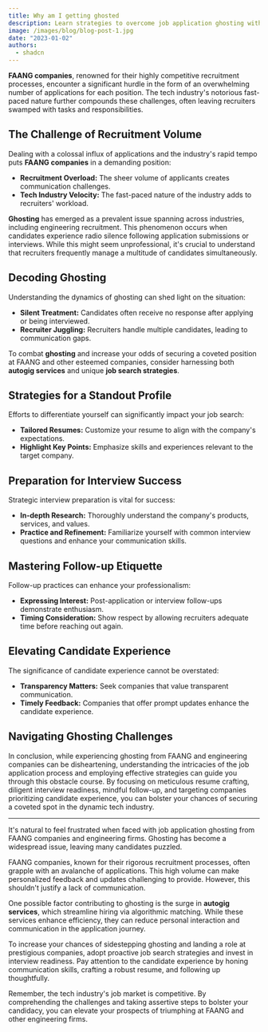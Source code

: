 ```yaml
---
title: Why am I getting ghosted
description: Learn strategies to overcome job application ghosting with FAANG and engineering firms, including insights on recruitment dynamics.
image: /images/blog/blog-post-1.jpg
date: "2023-01-02"
authors:
  - shadcn
---
```

**FAANG companies**, renowned for their highly competitive recruitment processes, encounter a significant hurdle in the form of an overwhelming number of applications for each position. The tech industry's notorious fast-paced nature further compounds these challenges, often leaving recruiters swamped with tasks and responsibilities.

## **The Challenge of Recruitment Volume**

Dealing with a colossal influx of applications and the industry's rapid tempo puts **FAANG companies** in a demanding position:

- **Recruitment Overload:** The sheer volume of applicants creates communication challenges.
- **Tech Industry Velocity:** The fast-paced nature of the industry adds to recruiters' workload.

**Ghosting** has emerged as a prevalent issue spanning across industries, including engineering recruitment. This phenomenon occurs when candidates experience radio silence following application submissions or interviews. While this might seem unprofessional, it's crucial to understand that recruiters frequently manage a multitude of candidates simultaneously.

## **Decoding Ghosting**

Understanding the dynamics of ghosting can shed light on the situation:

- **Silent Treatment:** Candidates often receive no response after applying or being interviewed.
- **Recruiter Juggling:** Recruiters handle multiple candidates, leading to communication gaps.

To combat **ghosting** and increase your odds of securing a coveted position at FAANG and other esteemed companies, consider harnessing both **autogig services** and unique **job search strategies**.

## **Strategies for a Standout Profile**

Efforts to differentiate yourself can significantly impact your job search:

- **Tailored Resumes:** Customize your resume to align with the company's expectations.
- **Highlight Key Points:** Emphasize skills and experiences relevant to the target company.

## **Preparation for Interview Success**

Strategic interview preparation is vital for success:

- **In-depth Research:** Thoroughly understand the company's products, services, and values.
- **Practice and Refinement:** Familiarize yourself with common interview questions and enhance your communication skills.

## **Mastering Follow-up Etiquette**

Follow-up practices can enhance your professionalism:

- **Expressing Interest:** Post-application or interview follow-ups demonstrate enthusiasm.
- **Timing Consideration:** Show respect by allowing recruiters adequate time before reaching out again.

## **Elevating Candidate Experience**

The significance of candidate experience cannot be overstated:

- **Transparency Matters:** Seek companies that value transparent communication.
- **Timely Feedback:** Companies that offer prompt updates enhance the candidate experience.

## **Navigating Ghosting Challenges**

In conclusion, while experiencing ghosting from FAANG and engineering companies can be disheartening, understanding the intricacies of the job application process and employing effective strategies can guide you through this obstacle course. By focusing on meticulous resume crafting, diligent interview readiness, mindful follow-up, and targeting companies prioritizing candidate experience, you can bolster your chances of securing a coveted spot in the dynamic tech industry.

---

It's natural to feel frustrated when faced with job application ghosting from FAANG companies and engineering firms. Ghosting has become a widespread issue, leaving many candidates puzzled.

FAANG companies, known for their rigorous recruitment processes, often grapple with an avalanche of applications. This high volume can make personalized feedback and updates challenging to provide. However, this shouldn't justify a lack of communication.

One possible factor contributing to ghosting is the surge in **autogig services**, which streamline hiring via algorithmic matching. While these services enhance efficiency, they can reduce personal interaction and communication in the application journey.

To increase your chances of sidestepping ghosting and landing a role at prestigious companies, adopt proactive job search strategies and invest in interview readiness. Pay attention to the candidate experience by honing communication skills, crafting a robust resume, and following up thoughtfully.

Remember, the tech industry's job market is competitive. By comprehending the challenges and taking assertive steps to bolster your candidacy, you can elevate your prospects of triumphing at FAANG and other engineering firms.
